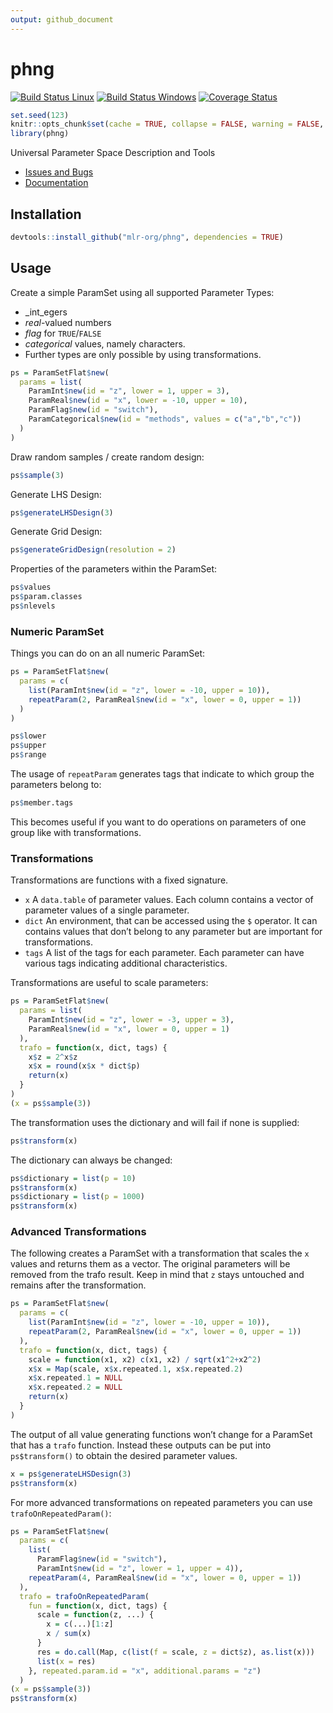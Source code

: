```yaml
---
output: github_document
---
```

# phng

[![Build Status Linux](https://travis-ci.org/mlr-org/phng.svg?branch=master)](https://travis-ci.org/mlr-org/phng)
[![Build Status Windows](https://ci.appveyor.com/api/projects/status/m26qhpq99cka8l1b?svg=true)](https://ci.appveyor.com/project/jakob-r/phng)
[![Coverage Status](https://coveralls.io/repos/github/mlr-org/phng/badge.svg?branch=master)](https://coveralls.io/github/mlr-org/phng?branch=master)


```r
set.seed(123)
knitr::opts_chunk$set(cache = TRUE, collapse = FALSE, warning = FALSE, error = FALSE)
library(phng)
```

Universal Parameter Space Description and Tools

* [Issues and Bugs](https://github.com/mlr-org/phng/issues)
* [Documentation](https://mlr-org.github.io/phng)

## Installation
```r
devtools::install_github("mlr-org/phng", dependencies = TRUE)
```

## Usage

Create a simple ParamSet using all supported Parameter Types:

* _int_egers
* _real_-valued numbers
* _flag_ for `TRUE`/`FALSE`
* _categorical_ values, namely characters.
* Further types are only possible by using transformations.

```r
ps = ParamSetFlat$new(
  params = list(
    ParamInt$new(id = "z", lower = 1, upper = 3),
    ParamReal$new(id = "x", lower = -10, upper = 10),
    ParamFlag$new(id = "switch"),
    ParamCategorical$new(id = "methods", values = c("a","b","c"))
  )
)
```

Draw random samples / create random design:
```r
ps$sample(3)
```

Generate LHS Design:
```r
ps$generateLHSDesign(3)
```

Generate Grid Design:
```r
ps$generateGridDesign(resolution = 2)
```

Properties of the parameters within the ParamSet:
```r
ps$values
ps$param.classes
ps$nlevels
```

### Numeric ParamSet

Things you can do on an all numeric ParamSet:
```r
ps = ParamSetFlat$new(
  params = c(
    list(ParamInt$new(id = "z", lower = -10, upper = 10)),
    repeatParam(2, ParamReal$new(id = "x", lower = 0, upper = 1))
  )
)

ps$lower
ps$upper
ps$range
```

The usage of `repeatParam` generates tags that indicate to which group the parameters belong to:

```r
ps$member.tags
```

This becomes useful if you want to do operations on parameters of one group like with transformations.

### Transformations

Transformations are functions with a fixed signature.

* `x` A `data.table` of parameter values. Each column contains a vector of parameter values of a single parameter.
* `dict` An environment, that can be accessed using the `$` operator. It can contains values that don't belong to any parameter but are important for transformations.
* `tags` A list of the tags for each parameter. Each parameter can have various tags indicating additional characteristics.

Transformations are useful to scale parameters:

```r
ps = ParamSetFlat$new(
  params = list(
    ParamInt$new(id = "z", lower = -3, upper = 3),
    ParamReal$new(id = "x", lower = 0, upper = 1)
  ),
  trafo = function(x, dict, tags) {
    x$z = 2^x$z
    x$x = round(x$x * dict$p)
    return(x)
  }
)
(x = ps$sample(3))
```

The transformation uses the dictionary and will fail if none is supplied:

```r
ps$transform(x)
```

The dictionary can always be changed:
```r
ps$dictionary = list(p = 10)
ps$transform(x)
ps$dictionary = list(p = 1000)
ps$transform(x)
```
### Advanced Transformations

The following creates a ParamSet with a transformation that scales the `x` values and returns them as a vector.
The original parameters will be removed from the trafo result.
Keep in mind that `z` stays untouched and remains after the transformation.

```r
ps = ParamSetFlat$new(
  params = c(
    list(ParamInt$new(id = "z", lower = -10, upper = 10)),
    repeatParam(2, ParamReal$new(id = "x", lower = 0, upper = 1))
  ),
  trafo = function(x, dict, tags) {
    scale = function(x1, x2) c(x1, x2) / sqrt(x1^2+x2^2) 
    x$x = Map(scale, x$x.repeated.1, x$x.repeated.2)
    x$x.repeated.1 = NULL
    x$x.repeated.2 = NULL
    return(x)
  }
)
```

The output of all value generating functions won't change for a ParamSet that has a `trafo` function.
Instead these outputs can be put into `ps$transform()` to obtain the desired parameter values.

```r
x = ps$generateLHSDesign(3)
ps$transform(x)
```

For more advanced transformations on repeated parameters you can use `trafoOnRepeatedParam()`:

```r
ps = ParamSetFlat$new(
  params = c(
    list(
      ParamFlag$new(id = "switch"),
      ParamInt$new(id = "z", lower = 1, upper = 4)),
    repeatParam(4, ParamReal$new(id = "x", lower = 0, upper = 1))
  ),
  trafo = trafoOnRepeatedParam(
    fun = function(x, dict, tags) {
      scale = function(z, ...) {
        x = c(...)[1:z]
        x / sum(x)
      }
      res = do.call(Map, c(list(f = scale, z = dict$z), as.list(x)))
      list(x = res)
    }, repeated.param.id = "x", additional.params = "z")
  )
(x = ps$sample(3))
ps$transform(x)
```

